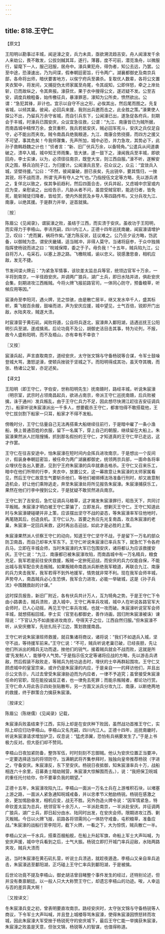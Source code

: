 ```yaml
---
---
---
```

title: 818.王守仁
---



【原文】

王阳明以勘事过丰城，闻逆濠之变，兵力未具，亟欲溯流趋吉安。舟人闻濠发千余人来劫公，畏不敢发，公拔剑馘其耳，遂行。薄暮，度不可前，潜觅渔舟，以微服行，留麾下一人，服己冠服，居舟中。濠兵果犯舟，得伪者，知公去远，乃罢。公至中途，恐濠速出，乃为间谍，假奉朝廷密旨，行令两广。湖襄都御史及南京兵部，各命将出师，暗伏要害地方，以俟宁府兵至袭杀。复取优人数辈，各将公文置夹衣絮中，将发间，又捕捉伪太师家属至舟尾，令其觇知，公即佯怒，牵之上岸处斩，已而故纵之，令其奔报。濠获优，果于衣中搜得公文，遂迟疑不发。公至吉安，调度兵粮粗备，始传檄征兵，暴濠罪恶，濠知为公所卖，愤然欲出。公谓：“急犯其锋，非计也。宜示以自守不出之形，必俟其出，然后尾而图之。先复省城，以倾其巢。彼闻，必回兵来援，我则出兵邀而击之，此全胜之策。”濠果使人探公不出，乃留兵万余守省城，而自引兵东下，公闻濠已出，遂急促各府兵，刻期会于丰城，时濠兵已围安庆，众议宜急往救，公谓：“九江、南康皆已为贼所据，而南昌城中精悍万余，食货重积，我兵若抵安庆，贼必回军死斗，安庆之兵仅足自守，必不能出而夹攻。贼令南昌兵绝我粮道，九江、南康合势挠摄，而四方之援又不可望，事其危矣！今我师骤集，先声所加，城中必恐，并力急攻，其势必下，此孙子救韩趋魏之计也！”侦者言：“新、旧厂伏兵万余，以备犄角。”公遣兵从间道袭破之，溃卒入城，城中知王师雨集，皆大骇，遂一鼓下之，濠闻我兵至丰城，即欲回舟，李士实谏，以为，必须径往南京，既登大宝，则江西自服。”濠不听，遂解安庆之围，移兵泊阮子江，为归援计。公闻濠兵且至，召众议之，众云：“宜敛兵入城，坚壁待援。”公曰：“不然，彼闻巢破，胆已丧矣，先出锐卒，要其惰归，一挫其锐，将不战而溃，所谓‘先声有夺人之气’也。”乃指授伍文定等方略，先以游兵诱之，复佯北以致之，俟其争前趋利，然后四面合击，伏兵并起，又虑城中宗室或内应为变，亲慰谕之，出给告示，凡胁从者不问，虽尝受贼官职，能逃归者，皆免死，能斩贼徒归降者，皆给赏，使内外居民及乡导人等四路传布。又分兵攻九江、南康，以绝其援。于是群力并举，逆首就擒。

〖按〗

陈眉公《见闻录》，谓宸濠之败，虽结于江西，而实溃于安庆。虽收功于王阳明，而实得力于李梧山。李讳充嗣，四川内江人，正德十四年巡抚南畿，闻宸濠请增护卫，叹曰：“虎而翼，祸将作矣。”遂力陈反状，廷议难之。公乃旦夕设方略，饬武备，以御贼为念。谓安庆畿辅，适当贼冲，非得人莫守。当诸将庭参，于众中独揖指挥使杨锐而进之曰：“皖城保障，委之于子。毋负我！”十五年，贼兵陷九江，公自将万人，屯采石，以塞上游之路。飞檄皖城，谕以忠义。锐感激思奋，相机应敌，发无不捷。

节发间谍火牌云：“为紧急军情事，该钦差太监总兵等官，统领边官军十万余，一半将到南京，一半径趋安庆。并调两广狼兵，湖广土兵，即日水陆并进，俱赴安庆会集，刻期进攻江西叛贼。今将火牌飞报前路官司，一体同心防守，预备粮草，听候应用等因。”

宸濠舟至李阳河，遇火牌，览之惊骇，由是散亡居半，继又发水卒千人，盛其标帜，乘飞舰百余艘，鼓噪而进，声为安庆应援，城中望见，士气百倍，锐即开门出敌，水陆夹攻，贼遂大溃。

时宸濠营于黄石矶，闻败将遁，公自将兵逐北，宸濠奔入鄱阳湖，适遇巡抚王公阳明引兵至湖，遂成擒焉。后论功竟不及公，胡御史洁目击其事，特为论列，不报，故今人盛称阳明，而不及梧山，亦有幸有不幸欤？

〖又按〗

宸濠兵起，声言直取南京，道经安庆，太守张文锦与守备杨锐等合谋，令军士鼓噪登城大骂，激怒逆濠，使顿兵挫锐于坚城之下。而阳明得成其功，虽天夺其魄，而张、杨诸公之智，亦足述矣。

【译文】

王阳明（即王守仁，字伯安，世称阳明先生）抚南赣时，路经丰城，听说朱宸濠（明宗室，武宗时占领南昌起兵，欲进占南京，帝派王守仁巡抚南赣，后兵败被擒，诛于通州）发兵叛乱，由于王守仁兵力不足，因此想尽快溯江赶往吉安征调兵力）。船家听说朱宸濠派出一千多人，想要截杀王守仁，都害怕得不敢搭载他，王守仁拔剑割下船家一只耳，船家才不得不发船。

傍晚时分，王守仁估量自己无法再搭乘大船继续往前行，于是暗中雇了一条小渔船，换上普通百姓的衣服，留下一名属下，穿上自己的朝服，继续留在大船上。朱宸濠果然派人拦阻搜捕，抓到那名假扮的王守仁，才知道真的王守仁早已走远，这才作罢。

王守仁在往吉安途中，怕朱宸濠在短时间内会挥兵进攻南京，于是想出一个反间计，假装身奉朝廷密旨，被任命为两广湖襄都御史，统领两京兵部，一面命各将率众埋伏在各出入要道，见到宁王府朱宸濠的兵卒就袭击格杀。王守仁又召来乐工，暗中在他们所带的行李，夹衣中，放置公文，这一幕故意让朱宸濠的太师家属看见，然后王守仁故意生气要斩杀他们，等他们被绑缚法场准备行刑时，却又故意制造机会，好让他们乘隙逃走，奔至朱宸濠处将所见报告朱宸濠。朱宸濠捕获乐工，果然在他们行李中搜到公文，于是犹疑不敢贸然进兵南京。

王守仁到了吉安后，急忙征调兵马粮草，这才揭发朱宸濠罪行，昭告天下，共同讨平叛贼。朱宸濠才明白被王守仁蒙骗了，立即发兵，想剿灭王守仁。王守仁知道此时与朱宸濠硬碰硬并非上策，应该摆出坚守不战的姿态，等朱宸濠率军往他地时，再尾随其后，创造良机。王守仁认为，首要之务应先光复南昌，攻击朱宸濠的老巢，朱宸濠一定回兵来救，这时再出击迎战，如此才是必胜的上策。

朱宸濠果然派人侦察王守仁的动向，知道王守仁坚守不战，于是留下一万名的部众防卫南昌，而自己却率大军东下。王守仁听说朱宸濠已率兵东下，就急忙下令各府兵马，立即在丰城会师，当时朱宸濠的大军已包围安庆，诸将都认为应该救援安庆。王守仁说：“九江、南康都已被朱宸濠攻陷，而南昌城中有一万名精兵，粮食充足，我军若是前往安庆救援，叛贼一定拚死迎战，而安庆的兵力仅能自保，不能出城与我军配合夹击叛贼。如果叛贼命南昌派兵断绝我军粮道，再联合九江、南康的兵力夹击我军，我军若得不到外地援军，情势就非常不利。现在我军会师丰城，声势夺人，南昌贼兵必心生恐惧，我军合力进攻，必能一举破城，这是《孙子兵法》中围魏救赵的计谋。”

这时探员报告，新旧厂附近，各有伏兵共计万人，互为犄角之势。于是王守仁下令由小路袭击，贼兵溃败，退入城中，王守仁再率兵攻城，城中人在听说各路官军大会师时，已人心动摇，再见王守仁率兵攻城，也就一攻而破。朱宸濠听说官军会师丰城，就想搭船回城，李士实（官至右都御史，善作诗画，因归附朱宸濠被诛）谏阻说：“下官认为不如直接进攻南京，夺得天子之位，江西自然归服。”但朱宸濠不听，从安庆撤军，先驻扎阮子江边，策划救援南昌。

王守仁听说朱宸濠班师救援，就召集诸将商议，诸将说：“我们不如退兵入城，坚守不战，等待援军前来。”王守仁说：“不可，贼兵听说老巢已破，已经丧胆，先让他们所派出的精兵无功而退，挫他们的锐气，接着贼兵就会不战而败，这就是所谓‘先发制人’，能够夺人气势。”于是指示伍文定等诸将应战的方略，先以游击兵诱敌，然后假装不敌败走，等贼兵为抢功追击时，埋伏的士卒再群起围攻。王守仁又顾虑城中的皇室宗亲，或许仍是朱宸濠的内应，于是亲自一一的拜访他们，并且出示公文告示，凡过去曾受朱宸濠胁迫而为内应者，一律不予追究；虽曾接受朱宸濠任命的官职，现在能投诚反正者，也一律免去死罪；而能杀叛贼者，都论功行赏。王守仁命人将此告示四处张贴散布，另一方面又派兵分攻九江、南康，以断绝两地的救援，终于群策合力擒获朱宸濠。

〖按译文〗

陈眉公（陈继儒）《见闻录》记载，

朱宸濠兵败虽结束于江西，实际上却是在安庆种下败因，虽然战功首推王守仁，实际上却应归功李梧山。李梧山又名充嗣，四川内江人。正德十四年，巡抚南畿时，听说朱宸濠请求增加护卫，叹息说：“猛虎添翼，恐怕有兵祸要发生了。”于是上书极力反对。但大臣们却不赞同。

李梧山日夜加紧防备，整饰军伍，时时刻刻不忘御贼。他认为安庆位置正当要冲，一定要选择适当的将领防守。当满朝武将齐集参拜时，独独向皇帝推荐杨锐（字进之，守备安庆。朱宸濠反，东下至安庆。杨锐日夜抵御，知朱宸濠率兵十万，战船相连六十余里，召募勇士暗劫贼营，朱宸濠大惊解围而去。），说：“我把保卫皖城的重任托付给你，你不要辜负我的期望。”

正德十五年，朱宸濠攻陷九江。李梧山一面派一万名士兵在上游堆积石块，以堵塞上游之路，一面派人紧急通知皖城戒备，并以忠孝节义勉励杨锐。杨锐在感激之余，更加惕励奋发，相机应变，战无不胜。另外伪造火牌令说：“因军情紧急，特命钦差太监为总兵，统领官军十余万人，一半派赴南京，一半派赴安庆。并征调两广狼兵，湖广士兵，即日起分由水、陆同时出发，在安庆会师。限期进攻江西、剿灭叛贼。今日以火牌飞报，前路各将领需同心一体防守戒备，屯积粮草，准备应战。”朱宸濠的战船行至李阳河，截下火牌，一看之下，大为惊慌，贼兵散亡一半。

李梧山又派一千水兵，搭乘百艘船舰，在船上升起军旗，命船上军士大声叫喊，为安庆声援，城中守兵看到之后，士气大振。杨锐立即打开城门率兵迎敌，水陆两路夹攻，贼兵大溃而

逃，当时朱宸濠在黄石矶扎营，听说士兵溃逃，就趁夜遁逸，李梧山又亲自率兵追击，朱宸濠逃至鄱阳湖，正巧碰上王守仁率兵到鄱阳湖，于是被擒。

后世论功竟不提及李梧山，御史胡洁曾目睹整个事件发生的经过，还特别论述，但并没有奏禀朝廷。以一般人只大大称赞王守仁，却遗忘李梧山的功迹。唉，人幸运与否的差异真大啊！

〖又按译文〗

冬朱宸濠兵变之初，曾表明要直攻南京。路经安庆时，太守张文锦与守备杨锐等人商议，下令军士大声叫喊，并且登上城楼辱骂朱宸濠，使得朱宸濠因愤怒转而攻城，因此朱宸濠大军受挫于杨锐死守的安庆城下，最后王守仁能一举擒获朱宸濠，朱宸濠之败虽是天意，但张文锦，杨锐等人的智谋，也值得称道。